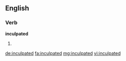 ==English==

===Verb===
'''inculpated'''

# {{en-past of|inculpate}}

[[de:inculpated]]
[[fa:inculpated]]
[[mg:inculpated]]
[[vi:inculpated]]